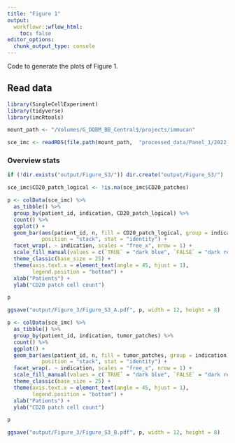 ```yaml
---
title: "Figure 1"
output:
  workflowr::wflow_html:
    toc: false
editor_options:
  chunk_output_type: console
---
```


Code to generate the plots of Figure 1.

## Read data

```r
library(SingleCellExperiment)
library(tidyverse)
library(imcRtools)

mount_path <- "/Volumes/G_DQBM_BB_Central$/projects/immucan"

sce_imc <- readRDS(file.path(mount_path,  "processed_data/Panel_1/2022_WORKFLOW/IMC/Rout/sce.rds"))
```

### Overview stats

```r
if (!dir.exists("output/Figure_S3/")) dir.create("output/Figure_S3/")

sce_imc$CD20_patch_logical <- !is.na(sce_imc$CD20_patches)

p <- colData(sce_imc) %>%
  as_tibble() %>%
  group_by(patient_id, indication, CD20_patch_logical) %>%
  count() %>%
  ggplot() + 
  geom_bar(aes(patient_id, n, fill = CD20_patch_logical, group = indication), 
           position = "stack", stat = "identity") +
  facet_wrap(. ~ indication, scales = "free_x", nrow = 1) +
  scale_fill_manual(values = c(`TRUE` = "dark blue", `FALSE` = "dark red")) +
  theme_classic(base_size = 25) + 
  theme(axis.text.x = element_text(angle = 45, hjust = 1),
        legend.position = "bottom") +
  xlab("Patients") +
  ylab("CD20 patch cell count")

p

ggsave("output/Figure_3/Figure_S3_A.pdf", p, width = 12, height = 8)

p <- colData(sce_imc) %>%
  as_tibble() %>%
  group_by(patient_id, indication, tumor_patches) %>%
  count() %>%
  ggplot() + 
  geom_bar(aes(patient_id, n, fill = tumor_patches, group = indication), 
           position = "stack", stat = "identity") +
  facet_wrap(. ~ indication, scales = "free_x", nrow = 1) +
  scale_fill_manual(values = c(`TRUE` = "dark blue", `FALSE` = "dark red")) +
  theme_classic(base_size = 25) + 
  theme(axis.text.x = element_text(angle = 45, hjust = 1),
        legend.position = "bottom") +
  xlab("Patients") +
  ylab("CD20 patch cell count")

p

ggsave("output/Figure_3/Figure_S3_B.pdf", p, width = 12, height = 8)
```

